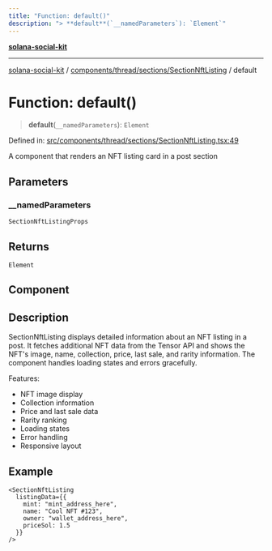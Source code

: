 ```yaml
---
title: "Function: default()"
description: "> **default**(`__namedParameters`): `Element`"
---
```


[**solana-social-kit**](../../../../../README.mdx)

***

[solana-social-kit](../../../../../README.mdx) / [components/thread/sections/SectionNftListing](../README.mdx) / default

# Function: default()

> **default**(`__namedParameters`): `Element`

Defined in: [src/components/thread/sections/SectionNftListing.tsx:49](https://github.com/SendArcade/solana-app-kit/blob/bd4b3556b8f469c27ebb06f4df65b3a36b43ba3b/src/components/thread/sections/SectionNftListing.tsx#L49)

A component that renders an NFT listing card in a post section

## Parameters

### \_\_namedParameters

`SectionNftListingProps`

## Returns

`Element`

## Component

## Description

SectionNftListing displays detailed information about an NFT listing in a post.
It fetches additional NFT data from the Tensor API and shows the NFT's image,
name, collection, price, last sale, and rarity information. The component
handles loading states and errors gracefully.

Features:
- NFT image display
- Collection information
- Price and last sale data
- Rarity ranking
- Loading states
- Error handling
- Responsive layout

## Example

```tsx
<SectionNftListing
  listingData={{
    mint: "mint_address_here",
    name: "Cool NFT #123",
    owner: "wallet_address_here",
    priceSol: 1.5
  }}
/>
```
